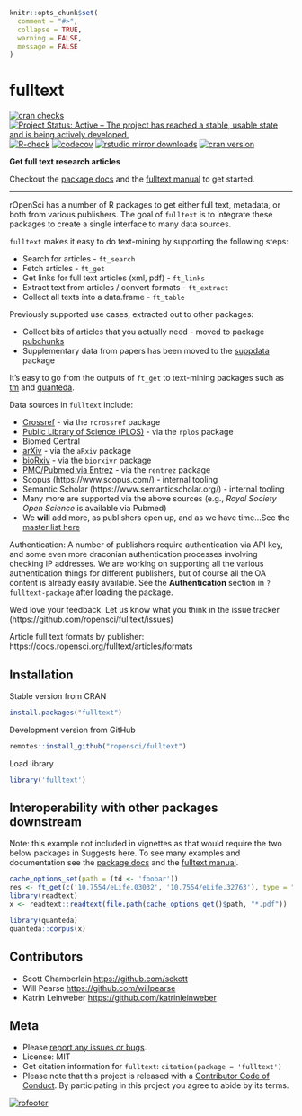 ```r
knitr::opts_chunk$set(
  comment = "#>",
  collapse = TRUE,
  warning = FALSE,
  message = FALSE
)
```

fulltext
========

[![cran checks](https://cranchecks.info/badges/worst/fulltext)](https://cranchecks.info/pkgs/fulltext)
[![Project Status: Active – The project has reached a stable, usable state and is being actively developed.](https://www.repostatus.org/badges/latest/active.svg)](https://www.repostatus.org/#active)
[![R-check](https://github.com/ropensci/fulltext/workflows/R-check/badge.svg)](https://github.com/ropensci/fulltext/actions/)
[![codecov](https://codecov.io/gh/ropensci/fulltext/branch/master/graph/badge.svg)](https://codecov.io/gh/ropensci/fulltext)
[![rstudio mirror downloads](https://cranlogs.r-pkg.org/badges/fulltext)](https://github.com/r-hub/cranlogs.app)
[![cran version](https://www.r-pkg.org/badges/version/fulltext)](https://cran.r-project.org/package=fulltext)

__Get full text research articles__

Checkout the [package docs][docs] and the [fulltext manual][ftbook] to get started.

-----

rOpenSci has a number of R packages to get either full text, metadata, or both from various publishers. The goal of `fulltext` is to integrate these packages to create a single interface to many data sources.

`fulltext` makes it easy to do text-mining by supporting the following steps:

* Search for articles - `ft_search`
* Fetch articles - `ft_get`
* Get links for full text articles (xml, pdf) - `ft_links`
* Extract text from articles / convert formats - `ft_extract`
* Collect all texts into a data.frame - `ft_table`

Previously supported use cases, extracted out to other packages:

* Collect bits of articles that you actually need - moved to package [pubchunks][]
* Supplementary data from papers has been moved to the [suppdata][] package


It's easy to go from the outputs of `ft_get` to text-mining packages such as 
[tm](https://cran.r-project.org/package=tm) and 
[quanteda](https://cran.r-project.org/package=quanteda).

Data sources in `fulltext` include:

* [Crossref](https://www.crossref.org/) - via the `rcrossref` package
* [Public Library of Science (PLOS)](https://www.plos.org/) - via the `rplos` package
* Biomed Central
* [arXiv](https://arxiv.org) - via the `aRxiv` package
* [bioRxiv](https://biorxiv.org/) - via the `biorxivr` package
* [PMC/Pubmed via Entrez](https://www.ncbi.nlm.nih.gov/) - via the `rentrez` package
* Scopus (https://www.scopus.com/) - internal tooling
* Semantic Scholar (https://www.semanticscholar.org/) - internal tooling
* Many more are supported via the above sources (e.g., _Royal Society Open Science_ is
available via Pubmed)
* We __will__ add more, as publishers open up, and as we have time...See the [master list here](https://github.com/ropensci/fulltext/issues/4#issuecomment-52376743)

Authentication: A number of publishers require authentication via API key, and some even more
draconian authentication processes involving checking IP addresses. We are working on supporting
all the various authentication things for different publishers, but of course all the OA content
is already easily available. See the **Authentication** section in `?fulltext-package` after 
loading the package.

We'd love your feedback. Let us know what you think in the issue tracker (https://github.com/ropensci/fulltext/issues)

Article full text formats by publisher: https://docs.ropensci.org/fulltext/articles/formats


## Installation

Stable version from CRAN

```r
install.packages("fulltext")
```

Development version from GitHub

```r
remotes::install_github("ropensci/fulltext")
```

Load library

```r
library('fulltext')
```

## Interoperability with other packages downstream

Note: this example not included in vignettes as that would require the two below packages in Suggests here. To see many examples and documentation see the [package docs][docs] and the [fulltext manual][ftbook].

```r
cache_options_set(path = (td <- 'foobar'))
res <- ft_get(c('10.7554/eLife.03032', '10.7554/eLife.32763'), type = "pdf")
library(readtext)
x <- readtext::readtext(file.path(cache_options_get()$path, "*.pdf"))
```

```r
library(quanteda)
quanteda::corpus(x)
```

## Contributors

* Scott Chamberlain <https://github.com/sckott>
* Will Pearse <https://github.com/willpearse>
* Katrin Leinweber <https://github.com/katrinleinweber>

## Meta

* Please [report any issues or bugs](https://github.com/ropensci/fulltext/issues).
* License: MIT
* Get citation information for `fulltext`: `citation(package = 'fulltext')`
* Please note that this project is released with a [Contributor Code of Conduct][coc].
By participating in this project you agree to abide by its terms.

[![rofooter](https://ropensci.org/public_images/github_footer.png)](https://ropensci.org)

[suppdata]: https://github.com/ropensci/suppdata
[pubchunks]: https://github.com/ropensci/pubchunks
[coc]: https://github.com/ropensci/fulltext/blob/master/CODE_OF_CONDUCT.md
[docs]: https://docs.ropensci.org/fulltext/
[ftbook]: https://books.ropensci.org/fulltext/
